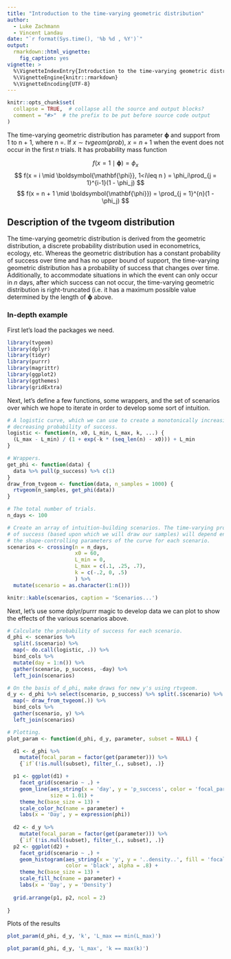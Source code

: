 ```yaml
---
title: "Introduction to the time-varying geometric distribution"
author:
  - Luke Zachmann
  - Vincent Landau
date: "`r format(Sys.time(), '%b %d , %Y')`"
output: 
  rmarkdown::html_vignette:
    fig_caption: yes
vignette: >
  %\VignetteIndexEntry{Introduction to the time-varying geometric distribution}
  %\VignetteEngine{knitr::rmarkdown}
  %\VignetteEncoding{UTF-8}
---
```


```r
knitr::opts_chunk$set(
  collapse = TRUE,  # collapse all the source and output blocks?
  comment = "#>"  # the prefix to be put before source code output
)
```

The time-varying geometric distribution has parameter 
$\boldsymbol{\mathbf{\phi}}$ and support from 1 to n + 1, where n =\code{length(p)}. 
If $x\sim tvgeom(prob)$, $x = n + 1$ when the event does not occur in the first $n$ trials. 
It has probability mass function

$$
f(x =1 \mid \boldsymbol{\mathbf{\phi}}) = \phi_x
$$
$$
f(x = i \mid \boldsymbol{\mathbf{\phi}}, 1<i\leq n ) = \phi_i\prod_{j = 1}^{i-1}(1 - \phi_j)
$$
$$
f(x = n + 1 \mid \boldsymbol{\mathbf{\phi}}) = \prod_{j = 1}^{n}(1 - \phi_j)
$$

## Description of the tvgeom distribution

The time-varying geometric distribution is derived from the geometric 
distribution, a discrete probability distribution used in econometrics, ecology, 
etc. Whereas the geometric distribution has a constant probability of success
over time and has no upper bound of support, the time-varying geometric
distribution has a probability of success that changes over time. Additionally,
to accommodate situations in which the event can only occur in $n$ days, after 
which success can not occur, the time-varying geometric distribution is 
right-truncated (i.e. it has a maximum possible value determined by the length
of $\boldsymbol{\mathbf{\phi}}$ above.

### In-depth example

First let's load the packages we need.
```r
library(tvgeom)
library(dplyr)
library(tidyr)
library(purrr)
library(magrittr)
library(ggplot2)
library(ggthemes)
library(gridExtra)
```

Next, let's define a few functions, some wrappers, and the set of scenarios over
which we hope to iterate in order to develop some sort of intuition.
```r
# A logistic curve, which we can use to create a monotonically increasing or
# decreasing probability of success.
logistic <- function(n, x0, L_min, L_max, k, ...) { 
  (L_max - L_min) / (1 + exp(-k * (seq_len(n) - x0))) + L_min
}

# Wrappers.
get_phi <- function(data) {
  data %>% pull(p_success) %>% c(1)
}
draw_from_tvgeom <- function(data, n_samples = 1000) {
  rtvgeom(n_samples, get_phi(data))
}

# The total number of trials.
n_days <- 100

# Create an array of intuition-building scenarios. The time-varying probability 
# of success (based upon which we will draw our samples) will depend entirely on
# the shape-controlling parameters of the curve for each scenario.
scenarios <- crossing(n = n_days, 
                      x0 = 60, 
                      L_min = 0, 
                      L_max = c(.1, .25, .7), 
                      k = c(-.2, 0, .5)
                      ) %>% 
  mutate(scenario = as.character(1:n()))
```


```r
knitr::kable(scenarios, caption = 'Scenarios...')
```

Next, let's use some dplyr/purrr magic to develop data we can plot to show the
effects of the various scenarios above. 
```r
# Calculate the probability of success for each scenario.
d_phi <- scenarios %>% 
  split(.$scenario) %>% 
  map(~ do.call(logistic, .)) %>% 
  bind_cols %>% 
  mutate(day = 1:n()) %>% 
  gather(scenario, p_success, -day) %>% 
  left_join(scenarios)

# On the basis of d_phi, make draws for new y's using rtvgeom.
d_y <- d_phi %>% select(scenario, p_success) %>% split(.$scenario) %>% 
  map(~ draw_from_tvgeom(.)) %>% 
  bind_cols %>% 
  gather(scenario, y) %>% 
  left_join(scenarios)

# Plotting.
plot_param <- function(d_phi, d_y, parameter, subset = NULL) {

  d1 <- d_phi %>% 
    mutate(focal_param = factor(get(parameter))) %>% 
    {`if`(!is.null(subset), filter_(., subset), .)}

  p1 <- ggplot(d1) +
    facet_grid(scenario ~ .) +
    geom_line(aes_string(x = 'day', y = 'p_success', color = 'focal_param'), 
              size = 1.01) +
    theme_hc(base_size = 13) +
    scale_color_hc(name = parameter) +
    labs(x = 'Day', y = expression(phi))
  
  d2 <- d_y %>% 
    mutate(focal_param = factor(get(parameter))) %>% 
    {`if`(!is.null(subset), filter_(., subset), .)}
  p2 <- ggplot(d2) +
    facet_grid(scenario ~ .) +
    geom_histogram(aes_string(x = 'y', y = '..density..', fill = 'focal_param'), 
                   color = 'black', alpha = .8) +
    theme_hc(base_size = 13) +
    scale_fill_hc(name = parameter) +
    labs(x = 'Day', y = 'Density') 
  
  grid.arrange(p1, p2, ncol = 2)
  
}

```

Plots of the results
```r
plot_param(d_phi, d_y, 'k', 'L_max == min(L_max)')
```


```r
plot_param(d_phi, d_y, 'L_max', 'k == max(k)')
```


